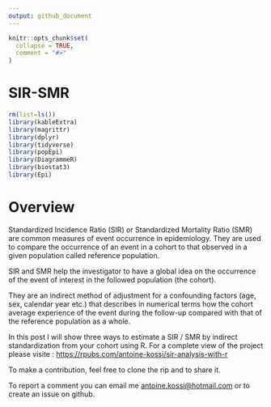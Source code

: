 ```yaml
---
output: github_document
---
```


<!-- README.md is generated from README.Rmd. Please edit that file -->

```r
knitr::opts_chunk$set(
  collapse = TRUE,
  comment = "#>"
)
```

# SIR-SMR

<!-- badges: start -->
<!-- badges: end -->


```r
rm(list=ls())
library(kableExtra)
library(magrittr)
library(dplyr)
library(tidyverse)
library(popEpi)
library(DiagrammeR)
library(biostat3)
library(Epi)
```

# Overview


Standardized Incidence Ratio (SIR) or Standardized Mortality Ratio (SMR) are common measures of event occurrence in epidemiology. 
They are used to compare the occurrence of an event in a cohort to that observed in a given population called reference population.  

SIR and SMR help the investigator to have a global idea on the occurrence of the event of interest in the followed population (the cohort).

They are an indirect method of adjustment for a confounding factors (age, sex, calendar year etc.) that describes in numerical terms how the cohort average experience of the event during the follow-up compared with that of the reference population as a whole.

In this post I will show three ways to estimate a SIR / SMR by indirect standardization from your cohort using R.
For a complete view of the project please visite : [https://rpubs.com/antoine-kossi/sir-analysis-with-r](https://rpubs.com/antoine-kossi/sir-analysis-with-r)

To make a contribution, feel free to clone the rip and to share it.

To report a comment you can email me [antoine.kossi@hotmail.com](antoine.kossi@hotmail.com) or to create an issue on github. 





